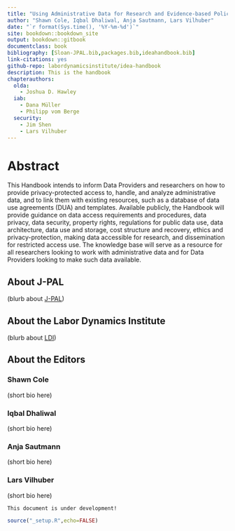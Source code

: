 ```yaml
---
title: "Using Administrative Data for Research and Evidence-based Policy - A Handbook"
author: "Shawn Cole, Iqbal Dhaliwal, Anja Sautmann, Lars Vilhuber"
date: "`r format(Sys.time(), '%Y-%m-%d')`"
site: bookdown::bookdown_site
output: bookdown::gitbook
documentclass: book
bibliography: [Sloan-JPAL.bib,packages.bib,ideahandbook.bib]
link-citations: yes
github-repo: labordynamicsinstitute/idea-handbook
description: This is the handbook
chapterauthors:
  olda:
    - Joshua D. Hawley
  iab:
    - Dana Müller
    - Philipp vom Berge
  security:
    - Jim Shen
    - Lars Vilhuber
---
```


# Abstract {-}

This Handbook intends to inform Data Providers and researchers on how to provide privacy-protected access to, handle, and analyze administrative data, and to link them with existing resources, such as a database of data use agreements (DUA) and templates. Available publicly, the Handbook will provide guidance on data access requirements and procedures, data privacy, data security, property rights, regulations for public data use, data architecture, data use and storage, cost structure and recovery, ethics and privacy-protection, making data accessible for research, and dissemination for restricted access use.  The knowledge base will serve as a resource for all researchers looking to work with administrative data and for Data Providers looking to make such data available. 

## About J-PAL {-}

(blurb about [J-PAL](https://www.povertyactionlab.org/))

## About the Labor Dynamics Institute {-}

(blurb about [LDI](https://www.ilr.cornell.edu/ldi))

## About the Editors {-}

### Shawn Cole {-}

(short bio here)

### Iqbal Dhaliwal {-}

(short bio here)

### Anja Sautmann {-}

(short bio here)

### Lars Vilhuber {-}

(short bio here)

```block
This document is under development!
```

```r
source("_setup.R",echo=FALSE)
```
